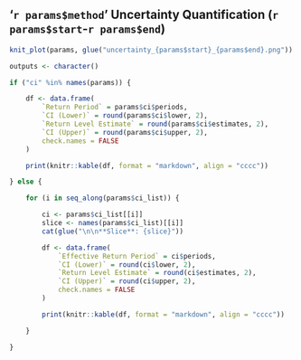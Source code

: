 ## '`r params$method`' Uncertainty Quantification (`r params$start`-`r params$end`)

<!-- Uncertainty Quantification Plot -->
```r
knit_plot(params, glue("uncertainty_{params$start}_{params$end}.png"))
```

<!-- Confidence Interval Table -->
```r
outputs <- character()

if ("ci" %in% names(params)) {

	df <- data.frame(
		`Return Period` = params$ci$periods,
		`CI (Lower)` = round(params$ci$lower, 2),
		`Return Level Estimate` = round(params$ci$estimates, 2),
		`CI (Upper)` = round(params$ci$upper, 2),
		check.names = FALSE
	)

	print(knitr::kable(df, format = "markdown", align = "cccc"))

} else {

	for (i in seq_along(params$ci_list)) {

		ci <- params$ci_list[[i]]
		slice <- names(params$ci_list)[[i]]
		cat(glue("\n\n**Slice**: {slice}"))

		df <- data.frame(
			`Effective Return Period` = ci$periods,
			`CI (Lower)` = round(ci$lower, 2),
			`Return Level Estimate` = round(ci$estimates, 2),
			`CI (Upper)` = round(ci$upper, 2),
			check.names = FALSE
		)

		print(knitr::kable(df, format = "markdown", align = "cccc"))

	}

}
```

